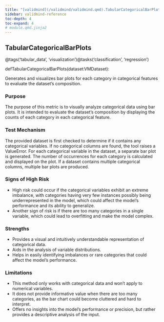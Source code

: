 ```yaml
---
title: "[validmind](/validmind/validmind.qmd).TabularCategoricalBarPlots"
sidebar: validmind-reference
toc-depth: 4
toc-expand: 4
# module.qmd.jinja2
---
```


<!-- function.qmd.jinja2 -->

## TabularCategoricalBarPlots{.suffix}

<!-- signatures.jinja2 -->

::: {.signature}

<span class="decorators"><span class="decorator">@<span class="n">tags(<span class="s">'tabular_data'</span>, <span class="s">'visualization'</span>)</span></span><span class="decorator">@<span class="n">tasks(<span class="s">'classification'</span>, <span class="s">'regression'</span>)</span></span></span>

<span class="kw">def</span><span class="name">TabularCategoricalBarPlots</span>(<span class="param"><span class="n">dataset</span><span class="p">:</span><span class="n">VMDataset</span></span>):

:::

<!-- docstring.jinja2 -->

Generates and visualizes bar plots for each category in categorical features to evaluate the dataset's composition.

### Purpose

The purpose of this metric is to visually analyze categorical data using bar plots. It is intended to evaluate the dataset's composition by displaying the counts of each category in each categorical feature.

### Test Mechanism

The provided dataset is first checked to determine if it contains any categorical variables. If no categorical columns are found, the tool raises a ValueError. For each categorical variable in the dataset, a separate bar plot is generated. The number of occurrences for each category is calculated and displayed on the plot. If a dataset contains multiple categorical columns, multiple bar plots are produced.

### Signs of High Risk

- High risk could occur if the categorical variables exhibit an extreme imbalance, with categories having very few instances possibly being underrepresented in the model, which could affect the model's performance and its ability to generalize.
- Another sign of risk is if there are too many categories in a single variable, which could lead to overfitting and make the model complex.

### Strengths

- Provides a visual and intuitively understandable representation of categorical data.
- Aids in the analysis of variable distributions.
- Helps in easily identifying imbalances or rare categories that could affect the model's performance.

### Limitations

- This method only works with categorical data and won't apply to numerical variables.
- It does not provide informative value when there are too many categories, as the bar chart could become cluttered and hard to interpret.
- Offers no insights into the model's performance or precision, but rather provides a descriptive analysis of the input.
